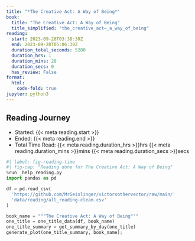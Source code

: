```yaml
---
title: "*The Creative Act: A Way of Being*"
book:
  title: "The Creative Act: A Way of Being"
  title_simplified: "the_creative_act–_a_way_of_being"
reading:
  start: 2023-09-28T03:38:30Z
  end: 2023-09-28T05:06:30Z
  duration_total_seconds: 5280
  duration_hrs: 1
  duration_mins: 28
  duration_secs: 0
  has_review: False
format:
  html:
    code-fold: true
jupyter: python3
---
```


## Reading Journey

* Started: {{< meta reading.start >}}
* Ended: {{< meta reading.end >}}
* Total Time Read: {{< meta reading.duration_hrs >}}hrs {{< meta reading.duration_mins >}}mins {{< meta reading.duration_secs >}}secs

```python
#| label: fig-reading-time
#| fig-cap: "Reading done for The Creative Act: A Way of Being"
%run _help_reading.py
import pandas as pd

df = pd.read_csv(
  'https://github.com/MrGeislinger/victorsothervector/raw/main/'
  'data/reading/all_reading-clean.csv'
)

book_name = """The Creative Act: A Way of Being"""
one_title = one_title_data(df, book_name)
one_title_summary = get_summary_by_day(one_title)
generate_plot(one_title_summary, book_name);
```
